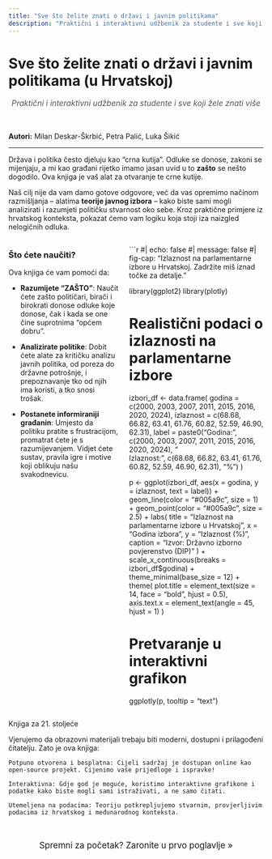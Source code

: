 ```yaml
---
title: "Sve što želite znati o državi i javnim politikama"
description: "Praktični i interaktivni udžbenik za studente i sve koji žele znati više o funkcioniranju države, javnog izbora i politika u Hrvatskoj."
---
```


# Sve što želite znati o državi i javnim politikama (u Hrvatskoj)

::: {style="text-align: center; font-size: 1.1em; color: #555;"}
*Praktični i interaktivni udžbenik za studente i sve koji žele znati više*
:::

<br>

**Autori:** Milan Deskar-Škrbić, Petra Palić, Luka Šikić

---

Država i politika često djeluju kao "crna kutija". Odluke se donose, zakoni se mijenjaju, a mi kao građani rijetko imamo jasan uvid u to **zašto** se nešto dogodilo. Ova knjiga je vaš alat za otvaranje te crne kutije.

Naš cilj nije da vam damo gotove odgovore, već da vas opremimo načinom razmišljanja – alatima **teorije javnog izbora** – kako biste sami mogli analizirati i razumjeti političku stvarnost oko sebe. Kroz praktične primjere iz hrvatskog konteksta, pokazat ćemo vam logiku koja stoji iza naizgled nelogičnih odluka.

::: {.columns}
::: {.column width="45%"}
### Što ćete naučiti?

Ova knjiga će vam pomoći da:

-   **Razumijete "ZAŠTO"**: Naučit ćete zašto političari, birači i birokrati donose odluke koje donose, čak i kada se one čine suprotnima "općem dobru".

-   **Analizirate politike**: Dobit ćete alate za kritičku analizu javnih politika, od poreza do državne potrošnje, i prepoznavanje tko od njih ima koristi, a tko snosi trošak.

-   **Postanete informiraniji građanin**: Umjesto da politiku pratite s frustracijom, promatrat ćete je s razumijevanjem. Vidjet ćete sustav, pravila igre i motive koji oblikuju našu svakodnevicu.
:::

::: {.column width="55%"}
```r
#| echo: false
#| message: false
#| fig-cap: "Izlaznost na parlamentarne izbore u Hrvatskoj. Zadržite miš iznad točke za detalje."

library(ggplot2)
library(plotly)

# Realistični podaci o izlaznosti na parlamentarne izbore
izbori_df <- data.frame(
  godina = c(2000, 2003, 2007, 2011, 2015, 2016, 2020, 2024),
  izlaznost = c(68.68, 66.82, 63.41, 61.76, 60.82, 52.59, 46.90, 62.31),
  label = paste0("Godina: ", c(2000, 2003, 2007, 2011, 2015, 2016, 2020, 2024), 
                 "<br>Izlaznost: ", c(68.68, 66.82, 63.41, 61.76, 60.82, 52.59, 46.90, 62.31), "%")
)

p <- ggplot(izbori_df, aes(x = godina, y = izlaznost, text = label)) +
  geom_line(color = "#005a9c", size = 1) +
  geom_point(color = "#005a9c", size = 2.5) +
  labs(
    title = "Izlaznost na parlamentarne izbore u Hrvatskoj",
    x = "Godina izbora", 
    y = "Izlaznost (%)",
    caption = "Izvor: Državno izborno povjerenstvo (DIP)"
  ) +
  scale_x_continuous(breaks = izbori_df$godina) +
  theme_minimal(base_size = 12) +
  theme(
    plot.title = element_text(size = 14, face = "bold", hjust = 0.5),
    axis.text.x = element_text(angle = 45, hjust = 1)
  )

# Pretvaranje u interaktivni grafikon
ggplotly(p, tooltip = "text")

  

:::
:::
Knjiga za 21. stoljeće

Vjerujemo da obrazovni materijali trebaju biti moderni, dostupni i prilagođeni čitatelju. Zato je ova knjiga:

    Potpuno otvorena i besplatna: Cijeli sadržaj je dostupan online kao open-source projekt. Cijenimo vaše prijedloge i ispravke!

    Interaktivna: Gdje god je moguće, koristimo interaktivne grafikone i podatke kako biste mogli sami istraživati, a ne samo čitati.

    Utemeljena na podacima: Teoriju potkrepljujemo stvarnim, provjerljivim podacima iz hrvatskog i međunarodnog konteksta.

<br>

::: {style="text-align: center; font-size: 1.2em;"}
Spremni za početak? Zaronite u prvo poglavlje »
:::